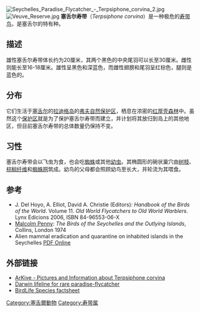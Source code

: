 {{Speciesbox 
| genus = Terpsiphone
| species = corvina
| image = Seychelles Paradise-flycatcher.jpg 
| status = VU | status_system = IUCN3.1
| status_ref = <ref>{{IUCN|id=22707133 |title=''Terpsiphone corvina'' |assessors=[[BirdLife_International|BirdLife International]] |version=2013.2 |year=2012 |accessdate=26 November 2013}}</ref>
| authority = {{tsl|en|Edward Newton|Edward Newton|E. Newton}}, 1867
| synonyms = * ''Tchitrea corvina''
}}
[[File:Seychelles_Paradise_Flycatcher_-_Terpsiphone_corvina_2.jpg|thumb]]
[[File:Veuve_Reserve.jpg|thumb]]
'''塞舌尔寿带'''（''Terpsiphone corvina''）是一种极危的[[寿带鸟|寿带鸟]]，是塞舌尔的特有种。
==描述==
雄性塞舌尔寿带体长约为20厘米，其两个黑色的中央尾羽可以长至30厘米。雌性则能长至16-18厘米。雄性呈黑色和深蓝色，而雌性翅膀和尾羽呈红棕色，腿则是蓝色的。
==分布==
它们生活于[[塞舌尔|塞舌尔]]的[[拉迪格岛|拉迪格岛]]的[[弗夫自然保护区|弗夫自然保护区]]，栖息在浓密的[[红厚壳|红厚壳]][[森林|森林]]中。虽然这个[[保护区|保护区]]就是为了保护塞舌尔寿带而建立，并计划将其放归到岛上的其他地区，但目前塞舌尔寿带的总体数量仍保持不变。
==习性==
塞舌尔寿带会以飞虫为食，也会吃[[蜘蛛|蜘蛛]]或其他[[幼虫|幼虫]]。其椭圆形的碗状巢穴由[[树枝|树枝]]、[[棕榈纤维|棕榈纤维]]和[[蜘蛛网|蜘蛛网]]筑成。幼鸟的父母都会照顾幼鸟至长大，并轮流为其喂食。

==参考==
{{Reflist}}<!-- http://www.birdlife.org/news/news/2009/06/seychelles_paradise_flycatcher.html -->
* J. Del Hoyo, A. Elliot, David A. Christie (Editors): ''Handbook of the Birds of the World''. Volume 11. ''Old World Flycatchers to Old World Warblers.'' Lynx Edicions 2006, ISBN 84-96553-06-X
*[[Malcolm_Penny|Malcolm Penny]]: ''The Birds of the Seychelles and the Outlying Islands'', Collins, London 1974
*Alien mammal eradication and quarantine on inhabited islands in the Seychelles [http://issg.appfa.auckland.ac.nz/database/species/reference_files/ratrat/Merton.pdf PDF Online]{{dead link|date=2017年12月 |bot=InternetArchiveBot |fix-attempted=yes }}

==外部链接==
*[https://web.archive.org/web/20080522131953/http://www.arkive.org/species/GES/birds/Terpsiphone_corvina/ ArKive - Pictures and Information about Terpsiphone corvina]
*[http://www.birdlife.org/news/news/2007/01/seychelles_paradise-flycatcher.html Darwin lifeline for rare paradise-flycatcher] {{Wayback|url=http://www.birdlife.org/news/news/2007/01/seychelles_paradise-flycatcher.html |date=20121006002717 }}
*[http://www.birdlife.org/datazone/search/species_search.html?action=SpcHTMDetails.asp&sid=6069&m=0 BirdLife Species factsheet] {{Wayback|url=http://www.birdlife.org/datazone/search/species_search.html?action=SpcHTMDetails.asp&sid=6069&m=0 |date=20090105162742 }}

{{Taxonbar|from=Q1060444}}

[[Category:塞舌爾動物|Category:塞舌爾動物]]
[[Category:寿带属|Category:寿带属]]


{{Passeriformes-stub}}
